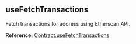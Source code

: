 ## useFetchTransactions

Fetch transactions for address using Etherscan API.

**Reference:** [Contract.useFetchTransactions](../web3-redux-reference/namespaces/Contract.md#usefetchtransactions)
